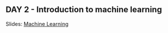 ## DAY 2 - Introduction to machine learning {.unnumbered}

Slides: [Machine Learning](https://docs.google.com/presentation/d/1LsSjXrXwH5VfLomZQA5KQhMHndyItxO66oCJpPE8oJs/edit?slide=id.g319bda8980d_0_0#slide=id.g319bda8980d_0_0)